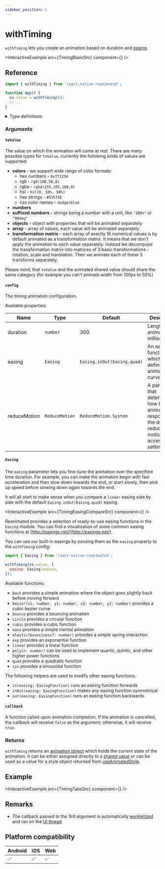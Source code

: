 ```yaml
---
sidebar_position: 1
---
```


# withTiming

`withTiming` lets you create an animation based on duration and [easing](https://easings.net/).


<InteractiveExample src={TimingBasicSrc} component={<TimingBasic />} />

## Reference

```javascript
import { withTiming } from 'react-native-reanimated';

function App() {
  sv.value = withTiming(0);
  // ...
}
```

<details>
<summary>Type definitions</summary>

```typescript
type AnimatableValue = number | string | number[];

interface WithTimingConfig {
  duration?: number;
  easing?: EasingFunction;
  reduceMotion?: ReduceMotion;
}

function withTiming<T extends AnimatableValue>(
  toValue: T,
  config?: WithTimingConfig,
  callback?: (finished?: boolean, current?: AnimatableValue) => void
): T;

enum ReduceMotion {
  System = 'system',
  Always = 'always',
  Never = 'never',
}
```

</details>

### Arguments

#### `toValue`

The value on which the animation will come at rest.
There are many possible types for `toValue`, currently the following kinds of values are supported:

- **colors** - we support wide range of color formats:
  - hex numbers - `0xff1234`
  - rgb - `rgb(100,50,0)`
  - rgba - `rgba(255,105,180,0)`
  - hsl - `hsl(0, 50%, 50%)`
  - hex strings - `#53575E`
  - css color names - `dodgerblue`
- **numbers**
- **suffixed numbers** - strings being a number with a unit, like `"100%"` or `"90deg"`
- **objects** - object with properties that will be animated separately
- **array** - array of values, each value will be animated separately.
- **transformation matrix** - each array of exactly 16 numerical values is by default
  animated as a transformation matrix. It means that we don't apply the animation to each value separately.
  Instead we decompose the transformation matrix into matrices of 3 basic transformations - rotation, scale and translation.
  Then we animate each of these 3 transforms separately.

Please mind, that `toValue` and the animated shared value should share the same category
(for example you can't animate width from 100px to 50%)

#### `config` <Optional />

The timing animation configuration.


<InteractivePlayground usePlayground={useTimingPlayground} />

Available properties:

| Name         | Type           | Default                     | Description                                                                                                  |
| ------------ | -------------- | --------------------------- | ------------------------------------------------------------------------------------------------------------ |
| duration     | `number`       | 300                         | Length of the animation (in milliseconds).                                                                   |
| easing       | `Easing`       | `Easing.inOut(Easing.quad)` | An easing function which defines the animation curve.                                                        |
| reduceMotion | `ReduceMotion` | `ReduceMotion.System`       | A parameter that determines how the animation responds to the device's reduced motion accessibility setting. |

##### `Easing`

The `easing` parameter lets you fine-tune the animation over the specified time duration. For example, you can make the animation begin with fast acceleration and then slow down towards the end, or start slowly, then pick up speed before slowing down again towards the end.

It will all start to make sense when you compare a `linear` easing side by side with the default `Easing.inOut(Easing.quad)` easing.


<InteractiveExample
  src={TimingEasingCompareSrc}
  component={<TimingEasingCompare />}
/>

Reanimated provides a selection of ready-to-use easing functions in the `Easing` module. You can find a visualization of some common easing functions at [http://easings.net/](http://easings.net/).

You can use our built-in easings by passing them as the `easing` property to the `withTiming` config:

```javascript
import { Easing } from 'react-native-reanimated';

withTiming(sv.value, {
  easing: Easing.bounce,
});
```

Available functions:

- `back` provides a simple animation where the object goes slightly back before moving forward
- `bezier(x1: number, y1: number, x2: number, y2: number)` provides a cubic bezier curve
- `bounce` provides a bouncing animation
- `circle` provides a circular function
- `cubic` provides a cubic function
- `ease` provides a simple inertial animation
- `elastic(bounciness?: number)` provides a simple spring interaction
- `exp` provides an exponential function
- `linear` provides a linear function
- `poly(n: number)` can be used to implement quartic, quintic, and other higher power functions
- `quad` provides a quadratic function
- `sin` provides a sinusoidal function

The following helpers are used to modify other easing functions.

- `in(easing: EasingFunction)` runs an easing function forwards
- `inOut(easing: EasingFunction)` makes any easing function symmetrical
- `out(easing: EasingFunction)` runs an easing function backwards

#### `callback` <Optional />

A function called upon animation completion. If the animation is cancelled, the callback will receive `false` as the argument; otherwise, it will receive `true`.

### Returns

`withTiming` returns an [animation object](/docs/fundamentals/glossary#animation-object) which holds the current state of the animation. It can be either assigned directly to a [shared value](/docs/fundamentals/glossary#shared-value) or can be used as a value for a style object returned from [useAnimatedStyle](docs/core/useAnimatedStyle).

## Example


<InteractiveExample src={TimingTabsSrc} component={<TimingTabs />} />

## Remarks

- The callback passed to the 3rd argument is automatically [workletized](/docs/fundamentals/glossary#to-workletize) and ran on the [UI thread](/docs/fundamentals/glossary#ui-thread).

## Platform compatibility

<div className="platform-compatibility">

| Android | iOS | Web |
| ------- | --- | --- |
| ✅      | ✅  | ✅  |

</div>
